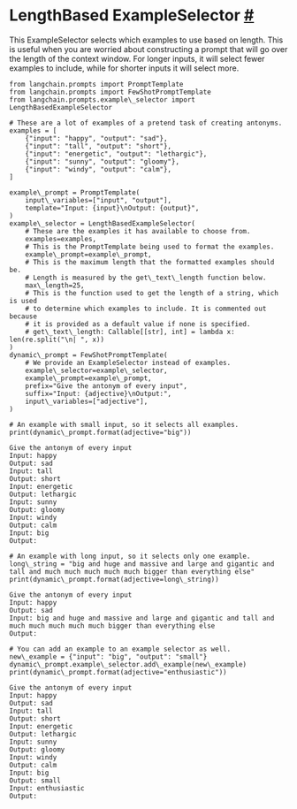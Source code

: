  LengthBased ExampleSelector
 [#](#lengthbased-exampleselector "Permalink to this headline")
=============================================================================================
 This ExampleSelector selects which examples to use based on length. This is useful when you are worried about constructing a prompt that will go over the length of the context window. For longer inputs, it will select fewer examples to include, while for shorter inputs it will select more.
```
from langchain.prompts import PromptTemplate
from langchain.prompts import FewShotPromptTemplate
from langchain.prompts.example\_selector import LengthBasedExampleSelector
```
```
# These are a lot of examples of a pretend task of creating antonyms.
examples = [
    {"input": "happy", "output": "sad"},
    {"input": "tall", "output": "short"},
    {"input": "energetic", "output": "lethargic"},
    {"input": "sunny", "output": "gloomy"},
    {"input": "windy", "output": "calm"},
]
```
```
example\_prompt = PromptTemplate(
    input\_variables=["input", "output"],
    template="Input: {input}\nOutput: {output}",
)
example\_selector = LengthBasedExampleSelector(
    # These are the examples it has available to choose from.
    examples=examples, 
    # This is the PromptTemplate being used to format the examples.
    example\_prompt=example\_prompt, 
    # This is the maximum length that the formatted examples should be.
    # Length is measured by the get\_text\_length function below.
    max\_length=25,
    # This is the function used to get the length of a string, which is used
    # to determine which examples to include. It is commented out because
    # it is provided as a default value if none is specified.
    # get\_text\_length: Callable[[str], int] = lambda x: len(re.split("\n| ", x))
)
dynamic\_prompt = FewShotPromptTemplate(
    # We provide an ExampleSelector instead of examples.
    example\_selector=example\_selector,
    example\_prompt=example\_prompt,
    prefix="Give the antonym of every input",
    suffix="Input: {adjective}\nOutput:", 
    input\_variables=["adjective"],
)
```
```
# An example with small input, so it selects all examples.
print(dynamic\_prompt.format(adjective="big"))
```
```
Give the antonym of every input
Input: happy
Output: sad
Input: tall
Output: short
Input: energetic
Output: lethargic
Input: sunny
Output: gloomy
Input: windy
Output: calm
Input: big
Output:
```
```
# An example with long input, so it selects only one example.
long\_string = "big and huge and massive and large and gigantic and tall and much much much much much bigger than everything else"
print(dynamic\_prompt.format(adjective=long\_string))
```
```
Give the antonym of every input
Input: happy
Output: sad
Input: big and huge and massive and large and gigantic and tall and much much much much much bigger than everything else
Output:
```
```
# You can add an example to an example selector as well.
new\_example = {"input": "big", "output": "small"}
dynamic\_prompt.example\_selector.add\_example(new\_example)
print(dynamic\_prompt.format(adjective="enthusiastic"))
```
```
Give the antonym of every input
Input: happy
Output: sad
Input: tall
Output: short
Input: energetic
Output: lethargic
Input: sunny
Output: gloomy
Input: windy
Output: calm
Input: big
Output: small
Input: enthusiastic
Output:
```